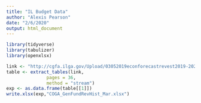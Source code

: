 ```yaml
---
title: "IL Budget Data"
author: "Alexis Pearson"
date: "2/6/2020"
output: html_document
---
```

```r
library(tidyverse)
library(tabulizer)
library(openxlsx)
```

```r
link <- "http://cgfa.ilga.gov/Upload/03052019econforecastrevest2019-2020.pdf"
table <- extract_tables(link,
               pages = 36,
               method = "stream")
exp <- as.data.frame(table[[1]])
write.xlsx(exp,"COGA_GenFundRevHist_Mar.xlsx")
```